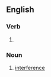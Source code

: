 ==English==

===Verb===
{{head|en|verb form}}

# {{present participle of|intermeddle|lang=en|nocat=1}}

===Noun===
{{en-noun}}

# [[interference]]